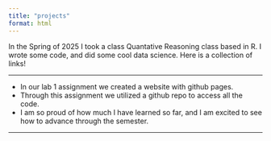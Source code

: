```yaml
---
title: "projects"
format: html
---
```


In the Spring of 2025 I took a class Quantative Reasoning class based in R. I wrote some code, and did some cool data science. Here is a collection of links! 

---

- In our lab 1 assignment we created a website with github pages. 
- Through this assignment we utilized a github repo to access all the code.
- I am so proud of how much I have learned so far, and I am excited to see how to advance through the semester.

---

